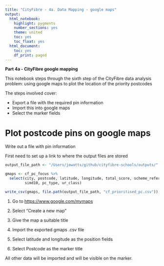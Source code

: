 ```yaml
---
title: "CityFibre - 4a. Data Mapping - google maps"
output:
  html_notebook:
    highlight: pygments
    number_sections: yes
    theme: united
    toc: yes
    toc_float: yes
  html_document:
    toc: yes
    df_print: paged
---
```


<div class="alert alert-block alert-success">

**Part 4a - CityFibre google mapping**

This notebook steps through the sixth step of the CityFibre data analysis problem: using google maps to plot the location of the priority postcodes

The steps involved cover:

* Export a file with the required pin information
* Import this into google maps
* Select the marker fields

</div>


# Plot postcode pins on google maps

Write out a file with pin information

First need to set up a link to where the output files are stored
```r
output_file_path <- "/Users/jowatts/github/cityfibre-schools/outputs/"
```

```r
gmaps <- cf_pc_focus %>%
  select(city, postcode, latitude, longitude, total_score, scheme_references, nobroadband_rate, 
         simd10, pc_type, ur_class)

write_csv(gmaps, file.path(output_file_path, "cf_prioritised_pc.csv"))
```

1. Go to [https://www.google.com/mymaps](https://www.google.com/mymaps)

2. Select "Create a new map"

3. Give the map a suitable title

4. Import the exported gmaps .csv file

5. Select latitude and longitude as the position fields

6. Select Postcode as the marker title

All other data will be imported and will be visible on the marker.





